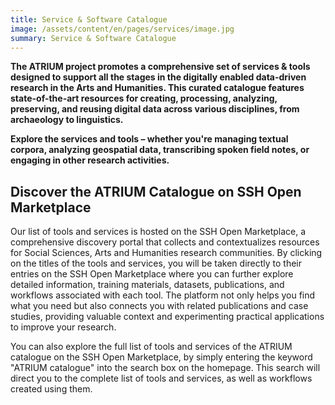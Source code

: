 ```yaml
---
title: Service & Software Catalogue
image: /assets/content/en/pages/services/image.jpg
summary: Service & Software Catalogue
---
```

**The ATRIUM project promotes a comprehensive set of services & tools designed to support all the stages in the digitally enabled data-driven research in the Arts and Humanities. This curated catalogue features state-of-the-art resources for creating, processing, analyzing, preserving, and reusing digital data across various disciplines, from archaeology to linguistics.**

**Explore the services and tools – whether you're managing textual corpora, analyzing geospatial data, transcribing spoken field notes, or engaging in other research activities.**

## Discover the ATRIUM Catalogue on SSH Open Marketplace

Our list of tools and services is hosted on the SSH Open Marketplace, a comprehensive discovery portal that collects and contextualizes resources for Social Sciences, Arts and Humanities research communities. By clicking on the titles of the tools and services, you will be taken directly to their entries on the SSH Open Marketplace where you can further explore detailed information, training materials, datasets, publications, and workflows associated with each tool. The platform not only helps you find what you need but also connects you with related publications and case studies, providing valuable context and experimenting practical applications to improve your research.

You can also explore the full list of tools and services of the ATRIUM catalogue on the SSH Open Marketplace, by simply entering the keyword "ATRIUM catalogue" into the search box on the homepage. This search will direct you to the complete list of tools and services, as well as workflows created using them.
